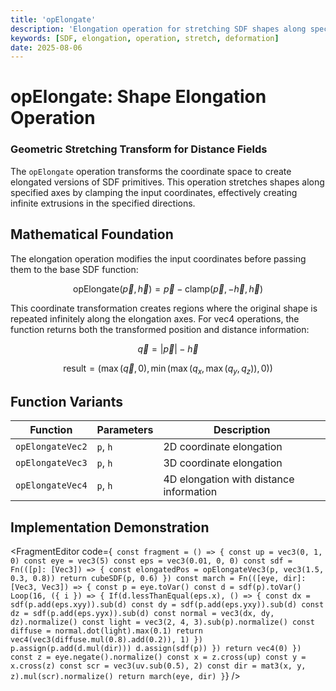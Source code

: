 ```yaml
---
title: 'opElongate'
description: 'Elongation operation for stretching SDF shapes along specified axes'
keywords: [SDF, elongation, operation, stretch, deformation]
date: 2025-08-06
---
```



# opElongate: Shape Elongation Operation

### Geometric Stretching Transform for Distance Fields

The `opElongate` operation transforms the coordinate space to create elongated versions of SDF primitives. This operation stretches shapes along specified axes by clamping the input coordinates, effectively creating infinite extrusions in the specified directions.

## Mathematical Foundation

The elongation operation modifies the input coordinates before passing them to the base SDF function:

$$
\text{opElongate}(\vec{p}, \vec{h}) = \vec{p} - \text{clamp}(\vec{p}, -\vec{h}, \vec{h})
$$

This coordinate transformation creates regions where the original shape is repeated infinitely along the elongation axes. For vec4 operations, the function returns both the transformed position and distance information:

$$
\vec{q} = |\vec{p}| - \vec{h}
$$

$$
\text{result} = (\max(\vec{q}, 0), \min(\max(q_x, \max(q_y, q_z)), 0))
$$

## Function Variants

| Function         | Parameters | Description                             |
| ---------------- | ---------- | --------------------------------------- |
| `opElongateVec2` | `p`, `h`   | 2D coordinate elongation                |
| `opElongateVec3` | `p`, `h`   | 3D coordinate elongation                |
| `opElongateVec4` | `p`, `h`   | 4D elongation with distance information |

## Implementation Demonstration

<FragmentEditor
        code={`
const fragment = () => {
        const up = vec3(0, 1, 0)
        const eye = vec3(5)
        const eps = vec3(0.01, 0, 0)
        const sdf = Fn(([p]: [Vec3]) => {
                const elongatedPos = opElongateVec3(p, vec3(1.5, 0.3, 0.8))
                return cubeSDF(p, 0.6)
        })
        const march = Fn(([eye, dir]: [Vec3, Vec3]) => {
                const p = eye.toVar()
                const d = sdf(p).toVar()
                Loop(16, ({ i }) => {
                        If(d.lessThanEqual(eps.x), () => {
                                const dx = sdf(p.add(eps.xyy)).sub(d)
                                const dy = sdf(p.add(eps.yxy)).sub(d)
                                const dz = sdf(p.add(eps.yyx)).sub(d)
                                const normal = vec3(dx, dy, dz).normalize()
                                const light = vec3(2, 4, 3).sub(p).normalize()
                                const diffuse = normal.dot(light).max(0.1)
                                return vec4(vec3(diffuse.mul(0.8).add(0.2)), 1)
                        })
                        p.assign(p.add(d.mul(dir)))
                        d.assign(sdf(p))
                })
                return vec4(0)
        })
        const z = eye.negate().normalize()
        const x = z.cross(up)
        const y = x.cross(z)
        const scr = vec3(uv.sub(0.5), 2)
        const dir = mat3(x, y, z).mul(scr).normalize()
        return march(eye, dir)
}`}
/>
